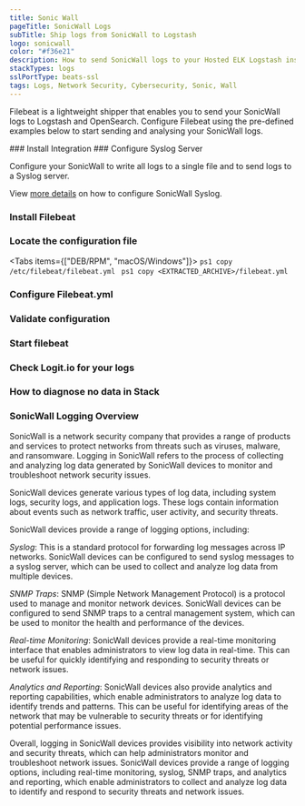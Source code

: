 ```yaml
---
title: Sonic Wall
pageTitle: SonicWall Logs
subTitle: Ship logs from SonicWall to Logstash
logo: sonicwall
color: "#f36e21"
description: How to send SonicWall logs to your Hosted ELK Logstash instance. Configure Filebeat to send data to Logstash. Get started using our example configuration.
stackTypes: logs
sslPortType: beats-ssl
tags: Logs, Network Security, Cybersecurity, Sonic, Wall
---
```


Filebeat is a lightweight shipper that enables you to send your SonicWall logs to 
Logstash and OpenSearch. Configure Filebeat using the pre-defined examples 
below to start sending and analysing your SonicWall logs.

<Steps>
  ### Install Integration
  <InstallIntegration/>
  ### Configure Syslog Server

  Configure your SonicWall to write all logs to a single file and to send logs to a Syslog server.
          
  View [more details](https://www.sonicwall.com/support/technical-documentation/?language=English) on how to configure 
  SonicWall Syslog.

  ### Install Filebeat

  <InstallFilebeat />
  
  ### Locate the configuration file

  <Tabs items={["DEB/RPM", "macOS/Windows"]}>
    <Tab>
      ```ps1 copy
      /etc/filebeat/filebeat.yml
      ```
    </Tab>
    <Tab>
      ```ps1 copy
      <EXTRACTED_ARCHIVE>/filebeat.yml
      ```
    </Tab>
  </Tabs>

  ### Configure Filebeat.yml

  <FilebeatUdp type="sonicwall" />

  ### Validate configuration

  <ValidateBeat beatname="filebeat" />
  
  ### Start filebeat

  <StartFilebeat />

  ### Check Logit.io for your logs
  <LaunchStack utmMedium="logs" utmCampaign="sonicwall" source="sonicwall" />

  ### How to diagnose no data in Stack

  <DiagnoseNoData />

</Steps>

### SonicWall Logging Overview

SonicWall is a network security company that provides a range of products and services to protect networks 
from threats such as viruses, malware, and ransomware. Logging in SonicWall refers to the process of collecting 
and analyzing log data generated by SonicWall devices to monitor and troubleshoot network security issues.

SonicWall devices generate various types of log data, including system logs, security logs, and application logs. 
These logs contain information about events such as network traffic, user activity, and security threats.

SonicWall devices provide a range of logging options, including:

_Syslog_: This is a standard protocol for forwarding log messages across IP networks. SonicWall devices can be 
configured to send syslog messages to a syslog server, which can be used to collect and analyze log data from multiple devices.

_SNMP Traps_: SNMP (Simple Network Management Protocol) is a protocol used to manage and monitor network devices. 
SonicWall devices can be configured to send SNMP traps to a central management system, which can be used to 
monitor the health and performance of the devices.

_Real-time Monitoring_: SonicWall devices provide a real-time monitoring interface that enables administrators 
to view log data in real-time. This can be useful for quickly identifying and responding to security threats or network issues.

_Analytics and Reporting_: SonicWall devices also provide analytics and reporting capabilities, which enable 
administrators to analyze log data to identify trends and patterns. This can be useful for identifying areas 
of the network that may be vulnerable to security threats or for identifying potential performance issues.

Overall, logging in SonicWall devices provides visibility into network activity and security threats, which can 
help administrators monitor and troubleshoot network issues. SonicWall devices provide a range of logging options, 
including real-time monitoring, syslog, SNMP traps, and analytics and reporting, which enable administrators to 
collect and analyze log data to identify and respond to security threats and network issues.